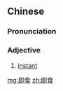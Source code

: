 ==Chinese==
{{zh-forms}}

===Pronunciation===
{{zh-pron
|m=jíshí
|c=zik1 sik6
|cat=a
}}

===Adjective===
{{zh-adj}}

# {{lb|zh|food}} [[instant]]
#: {{zh-x|即食麵|[[instant noodles]]}}
#: {{zh-x|即食海蜇|[[instant jellyfish]]}}

[[mg:即食]]
[[zh:即食]]